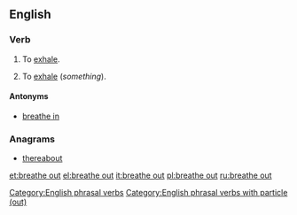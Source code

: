 ==English==

===Verb===
{{en-verb|head=[[breathe]] [[out]]|breathes out|breathing out|breathed out}}

# {{context|intransitive}} To [[exhale]].
# {{context|transitive}} To [[exhale]] (''something'').

====Antonyms====
* [[breathe in]]

===Anagrams===
* [[thereabout#English|thereabout]]

[[Category:English phrasal verbs]]
[[Category:English phrasal verbs with particle (out)]]

[[et:breathe out]]
[[el:breathe out]]
[[it:breathe out]]
[[pl:breathe out]]
[[ru:breathe out]]
